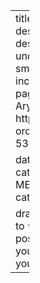 ---
title: "First Post"
description: "blog post description (appears underneath the title in smaller text) which is included on the listing page"
author:
  - name: Aryamik Sharma
    url: https://aryamik.github.io
    orcid: 0000-0002-5300-3075
   
date: 12-18-2023
categories: [Quarto, R, MEDS] # self-defined categories

draft: false # setting this to `true` will prevent your post from appearing on your listing page until you're ready!
---